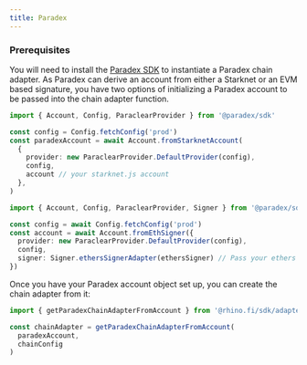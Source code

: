 ```yaml
---
title: Paradex
---
```


### Prerequisites

You will need to install the [Paradex SDK](https://www.npmjs.com/package/@paradex/sdk) to instantiate a Paradex chain adapter. As Paradex can derive an account from either a Starknet or an EVM based signature, you have two options of initializing a Paradex account to be passed into the chain adapter function.

<CodeGroup>

```typescript From Starknet account
import { Account, Config, ParaclearProvider } from '@paradex/sdk'

const config = Config.fetchConfig('prod')
const paradexAccount = await Account.fromStarknetAccount(
  {
    provider: new ParaclearProvider.DefaultProvider(config),
    config,
    account // your starknet.js account
  },
)
```
```typescript From EVM account
import { Account, Config, ParaclearProvider, Signer } from '@paradex/sdk'

const config = await Config.fetchConfig('prod')
const account = await Account.fromEthSigner({
  provider: new ParaclearProvider.DefaultProvider(config),
  config,
  signer: Signer.ethersSignerAdapter(ethersSigner) // Pass your ethers signer here
})
```
</CodeGroup>

Once you have your Paradex account object set up, you can create the chain adapter from it:

```typescript
import { getParadexChainAdapterFromAccount } from '@rhino.fi/sdk/adapters/paradex'

const chainAdapter = getParadexChainAdapterFromAccount(
  paradexAccount,
  chainConfig
)
```
